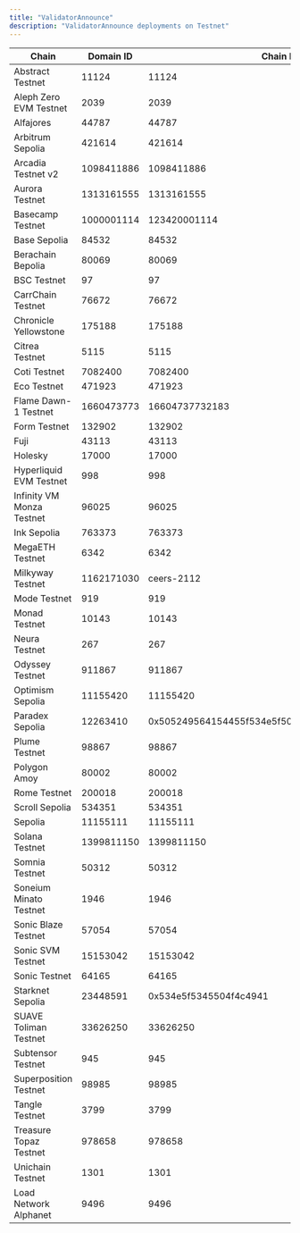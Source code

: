 ```yaml
---
title: "ValidatorAnnounce"
description: "ValidatorAnnounce deployments on Testnet"
---
```


| Chain | Domain ID | Chain ID | Address | Explorer |
|-------|-----------|----------|---------|----------|
| Abstract Testnet | 11124 | 11124 | `0xfE9a467831a28Ec3D54deCCf0A2A41fa77dDD1D7` | [explorer.testnet.abs.xyz](https://explorer.testnet.abs.xyz/address/0xfE9a467831a28Ec3D54deCCf0A2A41fa77dDD1D7) |
| Aleph Zero EVM Testnet | 2039 | 2039 | `0xBF2C366530C1269d531707154948494D3fF4AcA7` | [evm-explorer-testnet.alephzero.org](https://evm-explorer-testnet.alephzero.org/address/0xBF2C366530C1269d531707154948494D3fF4AcA7) |
| Alfajores | 44787 | 44787 | `0x3726EE36a2A9e11a40d1ffD7D9A1A16e0154cDA0` | [explorer.celo.org](https://explorer.celo.org/alfajores/address/0x3726EE36a2A9e11a40d1ffD7D9A1A16e0154cDA0) |
| Arbitrum Sepolia | 421614 | 421614 | `0x1b33611fCc073aB0737011d5512EF673Bff74962` | [sepolia.arbiscan.io](https://sepolia.arbiscan.io/address/0x1b33611fCc073aB0737011d5512EF673Bff74962) |
| Arcadia Testnet v2 | 1098411886 | 1098411886 | `0x843908541D24d9F6Fa30C8Bb1c39038C947D08fC` | [explorer.khalani.network](https://explorer.khalani.network/address/0x843908541D24d9F6Fa30C8Bb1c39038C947D08fC) |
| Aurora Testnet | 1313161555 | 1313161555 | `0x711166cE892CBa0Fc01FdD74cFBE73b027678e15` | [explorer.testnet.aurora.dev](https://explorer.testnet.aurora.dev/address/0x711166cE892CBa0Fc01FdD74cFBE73b027678e15) |
| Basecamp Testnet | 1000001114 | 123420001114 | `0xe63844Ca06Ce8E6D4097Cb33E9b3d62704122307` | [basecamp.cloud.blockscout.com](https://basecamp.cloud.blockscout.com/address/0xe63844Ca06Ce8E6D4097Cb33E9b3d62704122307) |
| Base Sepolia | 84532 | 84532 | `0x20c44b1E3BeaDA1e9826CFd48BeEDABeE9871cE9` | [sepolia.basescan.org](https://sepolia.basescan.org/address/0x20c44b1E3BeaDA1e9826CFd48BeEDABeE9871cE9) |
| Berachain Bepolia | 80069 | 80069 | `0xe63844Ca06Ce8E6D4097Cb33E9b3d62704122307` | [bepolia.beratrail.io](https://bepolia.beratrail.io/address/0xe63844Ca06Ce8E6D4097Cb33E9b3d62704122307) |
| BSC Testnet | 97 | 97 | `0xf09701B0a93210113D175461b6135a96773B5465` | [testnet.bscscan.com](https://testnet.bscscan.com/address/0xf09701B0a93210113D175461b6135a96773B5465) |
| CarrChain Testnet | 76672 | 76672 | `0x4da6f7E710137657008D5BCeF26151aac5c9884f` | [testnet.carrscan.io](https://testnet.carrscan.io/address/0x4da6f7E710137657008D5BCeF26151aac5c9884f) |
| Chronicle Yellowstone | 175188 | 175188 | `0x8584590ad637C61C7cDF72eFF3381Ee1c3D1bC8E` | [yellowstone-explorer.litprotocol.com](https://yellowstone-explorer.litprotocol.com/address/0x8584590ad637C61C7cDF72eFF3381Ee1c3D1bC8E) |
| Citrea Testnet | 5115 | 5115 | `0x7c5B5bdA7F1d1F70A6678ABb4d894612Fc76498F` | [explorer.testnet.citrea.xyz](https://explorer.testnet.citrea.xyz/address/0x7c5B5bdA7F1d1F70A6678ABb4d894612Fc76498F) |
| Coti Testnet | 7082400 | 7082400 | `0x6202f54B22b72526dEC5364F6b7bE2bd0abEd8A6` | [testnet.cotiscan.io](https://testnet.cotiscan.io/address/0x6202f54B22b72526dEC5364F6b7bE2bd0abEd8A6) |
| Eco Testnet | 471923 | 471923 | `0x20c44b1E3BeaDA1e9826CFd48BeEDABeE9871cE9` | [eco-testnet.explorer.caldera.xyz](https://eco-testnet.explorer.caldera.xyz//address/0x20c44b1E3BeaDA1e9826CFd48BeEDABeE9871cE9) |
| Flame Dawn-1 Testnet | 1660473773 | 16604737732183 | `0xB589407cf6bEA5CD81AD0946b9F1467933ede74c` | [explorer.flame.dawn-1.astria.org](https://explorer.flame.dawn-1.astria.org/address/0xB589407cf6bEA5CD81AD0946b9F1467933ede74c) |
| Form Testnet | 132902 | 132902 | `0xEa7e618Bee8927fBb2fA20Bc41eE8DEA51838aAD` | [sepolia-explorer.form.network](https://sepolia-explorer.form.network/address/0xEa7e618Bee8927fBb2fA20Bc41eE8DEA51838aAD) |
| Fuji | 43113 | 43113 | `0x4f7179A691F8a684f56cF7Fed65171877d30739a` | [testnet.snowtrace.io](https://testnet.snowtrace.io/address/0x4f7179A691F8a684f56cF7Fed65171877d30739a) |
| Holesky | 17000 | 17000 | `0xAb9B273366D794B7F80B4378bc8Aaca75C6178E2` | [holesky.etherscan.io](https://holesky.etherscan.io/address/0xAb9B273366D794B7F80B4378bc8Aaca75C6178E2) |
| Hyperliquid EVM Testnet | 998 | 998 | `0x086E902d2f99BcCEAa28B31747eC6Dc5fd43B1bE` | [explorer.hyperlend.finance](https://explorer.hyperlend.finance/address/0x086E902d2f99BcCEAa28B31747eC6Dc5fd43B1bE) |
| Infinity VM Monza Testnet | 96025 | 96025 | `0x17866ebE0e503784a9461d3e753dEeD0d3F61153` | N/A |
| Ink Sepolia | 763373 | 763373 | `0xBdf49bE2201A1c4B13023F0a407196C6Adb32680` | [explorer-sepolia.inkonchain.com](https://explorer-sepolia.inkonchain.com/address/0xBdf49bE2201A1c4B13023F0a407196C6Adb32680) |
| MegaETH Testnet | 6342 | 6342 | `0xf3e31239257b300Daa566131aA6b9e45Ef2A4266` | [www.megaexplorer.xyz](https://www.megaexplorer.xyz/address/0xf3e31239257b300Daa566131aA6b9e45Ef2A4266) |
| Milkyway Testnet | 1162171030 | ceers-2112 | `0x68797065726c616e650000000000000000000000000000000000000000000000` | N/A |
| Mode Testnet | 919 | 919 | `0x6AD4DEBA8A147d000C09de6465267a9047d1c217` | [testnet.modescan.io](https://testnet.modescan.io/address/0x6AD4DEBA8A147d000C09de6465267a9047d1c217) |
| Monad Testnet | 10143 | 10143 | `0xA9999B4abC373FF2BB95B8725FABC96CA883d811` | [explorer.monad-testnet.category.xyz](https://explorer.monad-testnet.category.xyz/address/0xA9999B4abC373FF2BB95B8725FABC96CA883d811) |
| Neura Testnet | 267 | 267 | `0x6202f54B22b72526dEC5364F6b7bE2bd0abEd8A6` | [testnet-blockscout.infra.neuraprotocol.io](https://testnet-blockscout.infra.neuraprotocol.io/address/0x6202f54B22b72526dEC5364F6b7bE2bd0abEd8A6) |
| Odyssey Testnet | 911867 | 911867 | `0x54Bd02f0f20677e9846F8E9FdB1Abc7315C49C38` | [odyssey-explorer.ithaca.xyz](https://odyssey-explorer.ithaca.xyz/address/0x54Bd02f0f20677e9846F8E9FdB1Abc7315C49C38) |
| Optimism Sepolia | 11155420 | 11155420 | `0x20c44b1E3BeaDA1e9826CFd48BeEDABeE9871cE9` | [sepolia-optimistic.etherscan.io](https://sepolia-optimistic.etherscan.io/address/0x20c44b1E3BeaDA1e9826CFd48BeEDABeE9871cE9) |
| Paradex Sepolia | 12263410 | 0x505249564154455f534e5f504f54435f5345504f4c4941 | `0x03606e11cfdec0745e8c49cf3179df9b4c37528baf0131ae1ec079055a7cab0b` | [voyager.testnet.paradex.trade](https://voyager.testnet.paradex.trade/address/0x03606e11cfdec0745e8c49cf3179df9b4c37528baf0131ae1ec079055a7cab0b) |
| Plume Testnet | 98867 | 98867 | `0xF8E6c1222049AAb68E410E43242449994Cb64996` | [testnet-explorer.plume.org](https://testnet-explorer.plume.org/address/0xF8E6c1222049AAb68E410E43242449994Cb64996) |
| Polygon Amoy | 80002 | 80002 | `0x11918DC33E067C5DA83EEF58E50F856398b8Df4C` | [amoy.polygonscan.com](https://amoy.polygonscan.com/address/0x11918DC33E067C5DA83EEF58E50F856398b8Df4C) |
| Rome Testnet | 200018 | 200018 | `0x13AC3349Cb159fE86A22cf42DdA803D9f7309DB5` | [node1.testnet.romeprotocol.xyz](https://node1.testnet.romeprotocol.xyz:1000/address/0x13AC3349Cb159fE86A22cf42DdA803D9f7309DB5) |
| Scroll Sepolia | 534351 | 534351 | `0x527768930D889662Fe7ACF64294871e86e4C2381` | [sepolia.scrollscan.dev](https://sepolia.scrollscan.dev//address/0x527768930D889662Fe7ACF64294871e86e4C2381) |
| Sepolia | 11155111 | 11155111 | `0xE6105C59480a1B7DD3E4f28153aFdbE12F4CfCD9` | [sepolia.etherscan.io](https://sepolia.etherscan.io/address/0xE6105C59480a1B7DD3E4f28153aFdbE12F4CfCD9) |
| Solana Testnet | 1399811150 | 1399811150 | `8qNYSi9EP1xSnRjtMpyof88A26GBbdcrsa61uSaHiwx3` | [explorer.solana.com](https://explorer.solana.com?cluster=testnet/address/8qNYSi9EP1xSnRjtMpyof88A26GBbdcrsa61uSaHiwx3) |
| Somnia Testnet | 50312 | 50312 | `0x0b9A4A46f50f91f353B8Aa0F3Ca80E35E253bDd8` | [shannon-explorer.somnia.network](https://shannon-explorer.somnia.network/address/0x0b9A4A46f50f91f353B8Aa0F3Ca80E35E253bDd8) |
| Soneium Minato Testnet | 1946 | 1946 | `0xEa7e618Bee8927fBb2fA20Bc41eE8DEA51838aAD` | [explorer-testnet.soneium.org](https://explorer-testnet.soneium.org/address/0xEa7e618Bee8927fBb2fA20Bc41eE8DEA51838aAD) |
| Sonic Blaze Testnet | 57054 | 57054 | `0xB589407cf6bEA5CD81AD0946b9F1467933ede74c` | [testnet.sonicscan.org](https://testnet.sonicscan.org/address/0xB589407cf6bEA5CD81AD0946b9F1467933ede74c) |
| Sonic SVM Testnet | 15153042 | 15153042 | `84NjUotjZcNBVGBhvwERPNS6zaAfhkJkG33aSiNxPma2` | [explorer.sonic.game](https://explorer.sonic.game/?cluster=testnet.v1/address/84NjUotjZcNBVGBhvwERPNS6zaAfhkJkG33aSiNxPma2) |
| Sonic Testnet | 64165 | 64165 | `0xD356C996277eFb7f75Ee8bd61b31cC781A12F54f` | [testnet.soniclabs.com](https://testnet.soniclabs.com/address/0xD356C996277eFb7f75Ee8bd61b31cC781A12F54f) |
| Starknet Sepolia | 23448591 | 0x534e5f5345504f4c4941 | `0x06587686d7270349bf233976265fa6bd53d73c9f13b5fc916f541ad9b297dce8` | [sepolia.voyager.online](https://sepolia.voyager.online/address/0x06587686d7270349bf233976265fa6bd53d73c9f13b5fc916f541ad9b297dce8) |
| SUAVE Toliman Testnet | 33626250 | 33626250 | `0xEa7e618Bee8927fBb2fA20Bc41eE8DEA51838aAD` | [explorer.toliman.suave.flashbots.net](https://explorer.toliman.suave.flashbots.net/address/0xEa7e618Bee8927fBb2fA20Bc41eE8DEA51838aAD) |
| Subtensor Testnet | 945 | 945 | `0x8584590ad637C61C7cDF72eFF3381Ee1c3D1bC8E` | N/A |
| Superposition Testnet | 98985 | 98985 | `0xAD34A66Bf6dB18E858F6B686557075568c6E031C` | [testnet-explorer.superposition.so](https://testnet-explorer.superposition.so/address/0xAD34A66Bf6dB18E858F6B686557075568c6E031C) |
| Tangle Testnet | 3799 | 3799 | `0x6D35A0f235aa0fBf0163C8b5171eF6E55843849b` | [testnet-explorer.tangle.tools](https://testnet-explorer.tangle.tools//address/0x6D35A0f235aa0fBf0163C8b5171eF6E55843849b) |
| Treasure Topaz Testnet | 978658 | 978658 | `0xfE9a467831a28Ec3D54deCCf0A2A41fa77dDD1D7` | [topaz.treasurescan.io](https://topaz.treasurescan.io/address/0xfE9a467831a28Ec3D54deCCf0A2A41fa77dDD1D7) |
| Unichain Testnet | 1301 | 1301 | `0xD356C996277eFb7f75Ee8bd61b31cC781A12F54f` | [unichain-sepolia.blockscout.com](https://unichain-sepolia.blockscout.com/address/0xD356C996277eFb7f75Ee8bd61b31cC781A12F54f) |
| Load Network Alphanet | 9496 | 9496 | `0xA9999B4abC373FF2BB95B8725FABC96CA883d811` | [explorer.load.network](https://explorer.load.network/address/0xA9999B4abC373FF2BB95B8725FABC96CA883d811) |
